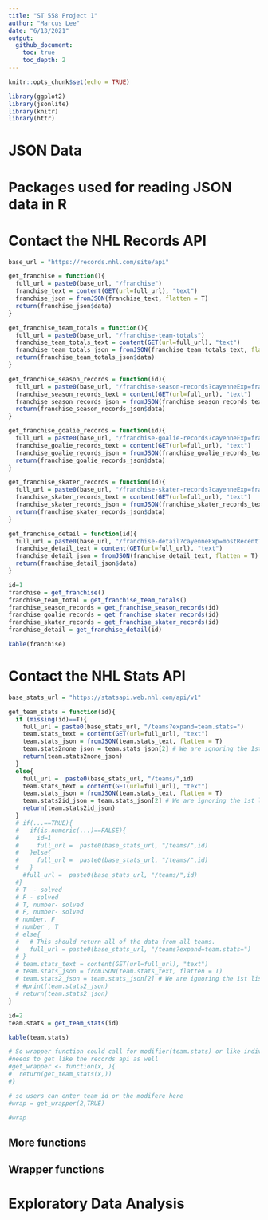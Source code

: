 ```yaml
---
title: "ST 558 Project 1"
author: "Marcus Lee"
date: "6/13/2021"
output: 
  github_document:
    toc: true
    toc_depth: 2
---
```


```r
knitr::opts_chunk$set(echo = TRUE)
```

```r
library(ggplot2)
library(jsonlite)
library(knitr)
library(httr)
```


# JSON Data

# Packages used for reading JSON data in R


# Contact the NHL Records API

```r
base_url = "https://records.nhl.com/site/api"
```

```r
get_franchise = function(){
  full_url = paste0(base_url, "/franchise")
  franchise_text = content(GET(url=full_url), "text")
  franchise_json = fromJSON(franchise_text, flatten = T)
  return(franchise_json$data)
}
```

```r
get_franchise_team_totals = function(){
  full_url = paste0(base_url, "/franchise-team-totals")
  franchise_team_totals_text = content(GET(url=full_url), "text")
  franchise_team_totals_json = fromJSON(franchise_team_totals_text, flatten = T)
  return(franchise_team_totals_json$data)
}
```

```r
get_franchise_season_records = function(id){
  full_url = paste0(base_url, "/franchise-season-records?cayenneExp=franchiseId=",id)
  franchise_season_records_text = content(GET(url=full_url), "text")
  franchise_season_records_json = fromJSON(franchise_season_records_text, flatten = T)
  return(franchise_season_records_json$data)
}
```

```r
get_franchise_goalie_records = function(id){
  full_url = paste0(base_url, "/franchise-goalie-records?cayenneExp=franchiseId=",id)
  franchise_goalie_records_text = content(GET(url=full_url), "text")
  franchise_goalie_records_json = fromJSON(franchise_goalie_records_text, flatten = T)
  return(franchise_goalie_records_json$data)
}
```

```r
get_franchise_skater_records = function(id){
  full_url = paste0(base_url, "/franchise-skater-records?cayenneExp=franchiseId=",id)
  franchise_skater_records_text = content(GET(url=full_url), "text")
  franchise_skater_records_json = fromJSON(franchise_skater_records_text, flatten = T)
  return(franchise_skater_records_json$data)
}
```

```r
get_franchise_detail = function(id){
  full_url = paste0(base_url, "/franchise-detail?cayenneExp=mostRecentTeamId=",id)
  franchise_detail_text = content(GET(url=full_url), "text")
  franchise_detail_json = fromJSON(franchise_detail_text, flatten = T)
  return(franchise_detail_json$data)
}
```

```r
id=1
franchise = get_franchise()
franchise_team_total = get_franchise_team_totals()
franchise_season_records = get_franchise_season_records(id)
franchise_goalie_records = get_franchise_skater_records(id)
franchise_skater_records = get_franchise_skater_records(id)
franchise_detail = get_franchise_detail(id)
```

```r
kable(franchise)
```


# Contact the NHL Stats API

```r
base_stats_url = "https://statsapi.web.nhl.com/api/v1"
```

```r
get_team_stats = function(id){
  if (missing(id)==T){
    full_url = paste0(base_stats_url, "/teams?expand=team.stats=")
    team.stats_text = content(GET(url=full_url), "text")
    team.stats_json = fromJSON(team.stats_text, flatten = T)
    team.stats2none_json = team.stats_json[2] # We are ignoring the 1st list since it it useless
    return(team.stats2none_json)
  }
  else{
    full_url =  paste0(base_stats_url, "/teams/",id)
    team.stats_text = content(GET(url=full_url), "text")
    team.stats_json = fromJSON(team.stats_text, flatten = T)
    team.stats2id_json = team.stats_json[2] # We are ignoring the 1st list since it it useless
    return(team.stats2id_json)
  }
  # if(...==TRUE){
  #   if(is.numeric(...)==FALSE){
  #     id=1
  #     full_url =  paste0(base_stats_url, "/teams/",id)
  #   }else{
  #     full_url =  paste0(base_stats_url, "/teams/",id)
  #   }
    #full_url =  paste0(base_stats_url, "/teams/",id)
  #}
  # T  - solved
  # F - solved
  # T, number- solved
  # F, number- solved
  # number, F
  # number , T
  # else{
  #   # This should return all of the data from all teams.
  #   full_url = paste0(base_stats_url, "/teams?expand=team.stats=")
  # }
  # team.stats_text = content(GET(url=full_url), "text")
  # team.stats_json = fromJSON(team.stats_text, flatten = T)
  # team.stats2_json = team.stats_json[2] # We are ignoring the 1st list since it it useless
  # #print(team.stats2_json)
  # return(team.stats2_json)
}
```

```r
id=2
team.stats = get_team_stats(id)
```

```r
kable(team.stats)
```


```r
# So wrapper function could call for modifier(team.stats) or like individual id
#needs to get like the records api as well
#get_wrapper <- function(x, ){
#  return(get_team_stats(x,))
#}
```

```r
# so users can enter team id or the modifere here
#wrap = get_wrapper(2,TRUE)
```

```r
#wrap
```









## More functions

## Wrapper functions

# Exploratory Data Analysis













